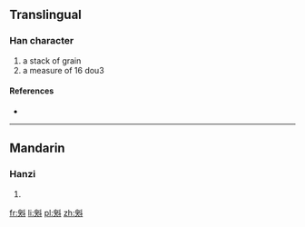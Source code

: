 ==Translingual==

===Han character===
{{Han char|rn=68|rad=斗|as=09|sn=13|four=7440<sub>0</sub>|canj=竹人卜十 (HOYJ)}}

# a stack of grain
# a measure of 16 dou3

====References====
* {{Han ref|kx=0478.180|dkj=13516|dj=0837.060|hdz=32255.040|uh=659E|ud=26014|bh=D97B|bd=55675}}

----

==Mandarin==

===Hanzi===
{{cmn-hanzi|pin=[[yǔ]] ([[yu3]])|wg=yü<sup>3</sup>}}

# {{defn|lang=cmn|sort=斗09}}

[[fr:斞]]
[[li:斞]]
[[pl:斞]]
[[zh:斞]]